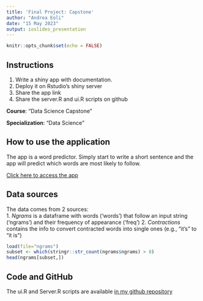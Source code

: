 ```yaml
---
title: 'Final Project: Capstone'
author: "Andrea Eoli"
date: "15 May 2023"
output: ioslides_presentation
---
```


```r
knitr::opts_chunk$set(echo = FALSE)
```

## Instructions

1. Write a shiny app with documentation.
2. Deploy it on Rstudio's shiny server
3. Share the app link
4. Share the server.R and ui.R scripts on github


**Course**: "Data Science Capstone"

**Specialization**: "Data Science"

## How to use the application

The app is a word predictor. Simply start to write a short sentence and the app will predict which words are most likely to follow.

[Click here to access the app](https://eolia.shinyapps.io/Week4_AE/)


## Data sources

The data comes from 2 sources:  
1. *Ngrams* is a dataframe with words ('words') that follow an input string ('ngrams') and their frequency of appearance ('freq')
2. *Contractions* contains the info to convert contracted words into single ones (e.g., "it's" to "it is")

```r
load(file="ngrams")
subset <- which(stringr::str_count(ngrams$ngrams) > 8)
head(ngrams[subset,])
```

## Code and GitHub
The ui.R and Server.R scripts are available [in my github repository](https://github.com/aeoli/DataScience_JHU_Coursera/tree/master/9.%20Final%20capstone/Final)
